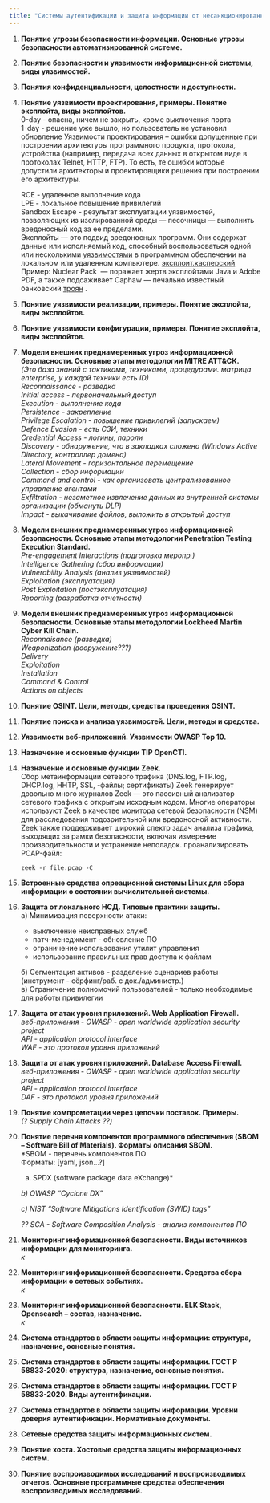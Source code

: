```yaml
---
title: "Системы аутентификации и защита информации от несанкционированного доступа"
---
```


1.  **Понятие угрозы безопасности информации. Основные угрозы безопасности автоматизированной системе.**

2.  **Понятие безопасности и уязвимости информационной системы, виды уязвимостей.**

3.  **Понятия конфиденциальности, целостности и доступности.**

4.  **Понятие уязвимости проектирования, примеры. Понятие эксплойта, виды эксплойтов.\
    **0-day - опасна, ничем не закрыть, кроме выключения порта\
    1-day - решение уже вышло, но пользователь не установил обновление
    Уязвимости проектирования -- ошибки допущенные при построении архитектуры программного продукта, протокола, устройства (например, передача всех данных в открытом виде в протоколах Telnet, HTTP, FTP). То есть, те ошибки которые допустили архитекторы и проектировщики решения при построении его архитектуры.

    RCE - удаленное выполнение кода\
    LPE - локальное повышение привилегий\
    Sandbox Escape - результат эксплуатации уязвимостей, позволяющих из изолированной среды --- песочницы --- выполнить вредоносный код за ее пределами.\
    Эксплойты --- это подвид вредоносных программ. Они содержат данные или исполняемый код, способный воспользоваться одной или несколькими [уязвимостями](https://encyclopedia.kaspersky.ru/glossary/vulnerability/?utm_source=kdaily&utm_medium=blog&utm_campaign=termin-explanation) в программном обеспечении на локальном или удаленном компьютере. [эксплоит.касперский](https://kaspersky-ru.turbopages.org/kaspersky.ru/s/blog/exploits-problem-explanation/8459/)\
    Пример: Nuclear Pack  --- поражает жертв эксплойтами Java и Adobe PDF, а также подсаживает Caphaw --- печально известный банковский [троян](https://encyclopedia.kaspersky.ru/glossary/trojan/?utm_source=kdaily&utm_medium=blog&utm_campaign=termin-explanation) .

5.  **Понятие уязвимости реализации, примеры. Понятие эксплойта, виды эксплойтов.\
    **

6.  **Понятие уязвимости конфигурации, примеры. Понятие эксплойта, виды эксплойтов.**

7.  **Модели внешних преднамеренных угроз информационной безопасности. Основные этапы методологии MITRE ATT&CK.\
    ***(Это база знаний с тактиками, техниками, процедурами. матрица enterprise, у каждой техники есть ID)* **\
    ***Reconnaissance - разведка\
    Initial access - первоначальный доступ\
    Execution - выполнение кода\
    Persistence - закрепление\
    Privilege Escalation - повышение привилегий (запускаем)\
    Defence Evasion - есть СЗИ, техники\
    Credential Access - логины, пароли\
    Discovery - обнаружение, что в закладках сложено (Windows Active Directory, контроллер домена)\
    Lateral Movement - горизонтальное перемещение\
    Collection - сбор информации\
    Command and control - как организовать централизованное управление агентами\
    Exfiltration - незаметное извлечение данных из внутренней системы организации (обмануть DLP)\
    Impact - выкачивание файлов, выложить в открытый доступ*

8.  **Модели внешних преднамеренных угроз информационной безопасности. Основные этапы методологии Penetration Testing Execution Standard.\
    ***Pre-engagement Interactions (подготовка меропр.)\
    Intelligence Gathering (сбор информации)\
    Vulnerability Analysis (анализ уязвимостей)\
    Exploitation (эксплуатация)\
    Post Exploitation (постэксплуатация)\
    Reporting (разработка отчетности)*

9.  **Модели внешних преднамеренных угроз информационной безопасности. Основные этапы методологии Lockheed Martin Cyber Kill Chain.\
    ***Reconnaisance (разведка)\
    Weaponization (вооружение???)\
    Delivery \
    Exploitation\
    Installation\
    Command & Control\
    Actions on objects*

10. **Понятие OSINT. Цели, методы, средства проведения OSINT.**

11. **Понятие поиска и анализа уязвимостей. Цели, методы и средства.**

12. **Уязвимости веб-приложений. Уязвимости OWASP Top 10.**

13. **Назначение и основные функции TIP OpenCTI.**

14. **Назначение и основные функции Zeek.\
    **Сбор метаинформации сетевого трафика (DNS.log, FTP.log, DHCP.log, HHTP, SSL, -файлы; сертификаты)
    Zeek генерирует довольно много журналов
    Zeek --- это пассивный анализатор сетевого трафика с открытым исходным кодом. Многие операторы используют Zeek в качестве монитора сетевой безопасности (NSM) для расследования подозрительной или вредоносной активности. Zeek также поддерживает широкий спектр задач анализа трафика, выходящих за рамки безопасности, включая измерение производительности и устранение неполадок.
    проанализировать PCAP-файл:

    ```         
    zeek -r file.pcap -C
    ```

15. **Встроенные средства опреационной системы Linux для сбора информации о состоянии вычислительной системы.**

16. **Защита от локального НСД. Типовые практики защиты.\
    **а) Минимизация поверхности атаки:\
    - выключение неисправных служб\
    - патч-менеджмент - обновление ПО\
    - ограничение использования утилит управления\
    - использование правильных прав доступа к файлам

    б) Сегментация активов - разделение сценариев работы (инструмент - сёрфинг/раб. с док./администр.)\
    в) Ограничение полномочий пользователей - только необходимые для работы привилегии

17. **Защита от атак уровня приложений. Web Application Firewall.\
    ***веб-приложения - OWASP - open worldwide application security project\
    API - application protocol interface\
    WAF - это протокол уровня приложений*

18. **Защита от атак уровня приложений. Database Access Firewall.\
    ***веб-приложения - OWASP - open worldwide application security project\
    API - application protocol interface\
    DAF - это протокол уровня приложений*

19. **Понятие компрометации через цепочки поставок. Примеры.\
    ***(? Supply Chain Attacks ??)*

20. **Понятие перечня компонентов программного обеспечения (SBOM -- Software Bill of Materials). Форматы описания SBOM.\
    ***SBOM - перечень компонентов ПО\
    Форматы: \[yaml, json...?\]\
    a) SPDX (software package data eXchange)*

    *b) OWASP "Cyclone DX"*

    *c) NIST "Software Mitigations Identification (SWID) tags"*

    *?? SCA - Software Composition Analysis - анализ компонентов ПО*

21. **Мониторинг информационной безопасности. Виды источников информации для мониторинга.\
    ***к*

22. **Мониторинг информационной безопасности. Средства сбора информации о сетевых событиях.\
    ***к*

23. **Мониторинг информационной безопасности. ELK Stack, Opensearch -- состав, назначение.\
    ***к*

24. **Система стандартов в области защиты информации: структура, назначение, основные понятия.**

25. **Система стандартов в области защиты информации. ГОСТ Р 58833-2020: структура, назначение, основные понятия.**

26. **Система стандартов в области защиты информации. ГОСТ Р 58833-2020. Виды аутентификации.**

27. **Система стандартов в области защиты информации. Уровни доверия аутентификации. Нормативные документы.**

28. **Сетевые средства защиты информационных систем.**

29. **Понятие хоста. Хостовые средства защиты информационных систем.**

30. **Понятие воспроизводимых исследований и воспроизводимых отчетов. Основные программные средства обеспечения воспроизводимых исследований.**

## 
